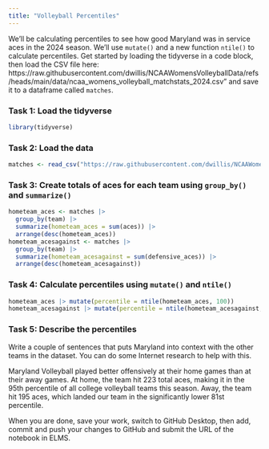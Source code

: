 ```yaml
---
title: "Volleyball Percentiles"
---
```


We'll be calculating percentiles to see how good Maryland was in service aces in the 2024 season. We'll use `mutate()` and a new function `ntile()` to calculate percentiles. Get started by loading the tidyverse in a code block, then load the CSV file here: https://raw.githubusercontent.com/dwillis/NCAAWomensVolleyballData/refs/heads/main/data/ncaa_womens_volleyball_matchstats_2024.csv" and save it to a dataframe called `matches`.

### Task 1: Load the tidyverse

```r
library(tidyverse)
```

### Task 2: Load the data

```r
matches <- read_csv("https://raw.githubusercontent.com/dwillis/NCAAWomensVolleyballData/refs/heads/main/data/ncaa_womens_volleyball_matchstats_2024.csv")
```

### Task 3: Create totals of aces for each team using `group_by()` and `summarize()`

```r
hometeam_aces <- matches |>
  group_by(team) |>
  summarize(hometeam_aces = sum(aces)) |>
  arrange(desc(hometeam_aces))
hometeam_acesagainst <- matches |>
  group_by(team) |>
  summarize(hometeam_acesagainst = sum(defensive_aces)) |>
  arrange(desc(hometeam_acesagainst))
```

### Task 4: Calculate percentiles using `mutate()` and `ntile()`

```r
hometeam_aces |> mutate(percentile = ntile(hometeam_aces, 100))
hometeam_acesagainst |> mutate(percentile = ntile(hometeam_acesagainst, 100))
```

### Task 5: Describe the percentiles

Write a couple of sentences that puts Maryland into context with the other teams in the dataset. You can do some Internet research to help with this.

Maryland Volleyball played better offensively at their home games than at their away games. At home, the team hit 223 total aces, making it in the 95th percentile of all college volleyball teams this season. Away, the team hit 195 aces, which landed our team in the  significantly lower 81st percentile.

When you are done, save your work, switch to GitHub Desktop, then add, commit and push your changes to GitHub and submit the URL of the notebook in ELMS.



